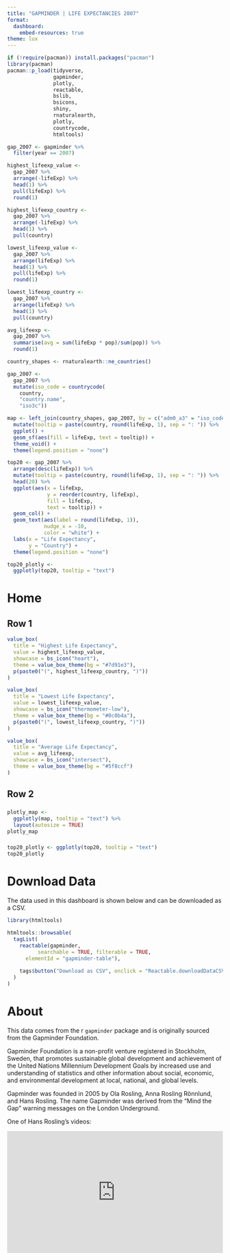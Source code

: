 ```yaml
---
title: "GAPMINDER | LIFE EXPECTANCIES 2007"
format: 
  dashboard:
    embed-resources: true
theme: lux
---
```


```r
if (!require(pacman)) install.packages("pacman")
library(pacman)
pacman::p_load(tidyverse,
               gapminder,
               plotly,
               reactable,
               bslib,
               bsicons,
               shiny,
               rnaturalearth,
               plotly,
               countrycode,
               htmltools)
```

```r
gap_2007 <- gapminder %>% 
  filter(year == 2007)

highest_lifeexp_value <- 
  gap_2007 %>% 
  arrange(-lifeExp) %>% 
  head(1) %>% 
  pull(lifeExp) %>% 
  round(1)

highest_lifeexp_country <- 
  gap_2007 %>% 
  arrange(-lifeExp) %>% 
  head(1) %>% 
  pull(country)

lowest_lifeexp_value <- 
  gap_2007 %>% 
  arrange(lifeExp) %>% 
  head(1) %>% 
  pull(lifeExp) %>% 
  round(1)

lowest_lifeexp_country <- 
  gap_2007 %>% 
  arrange(lifeExp) %>% 
  head(1) %>% 
  pull(country)

avg_lifeexp <- 
  gap_2007 %>% 
  summarise(avg = sum(lifeExp * pop)/sum(pop)) %>% 
  round(1)
```

```r
country_shapes <- rnaturalearth::ne_countries()

gap_2007 <- 
  gap_2007 %>% 
  mutate(iso_code = countrycode(
    country, 
    "country.name", 
    "iso3c"))

map <- left_join(country_shapes, gap_2007, by = c("adm0_a3" = "iso_code")) %>% 
  mutate(tooltip = paste(country, round(lifeExp, 1), sep = ": ")) %>% 
  ggplot() +
  geom_sf(aes(fill = lifeExp, text = tooltip)) +
  theme_void() +
  theme(legend.position = "none")
```

```r
top20 <- gap_2007 %>% 
  arrange(desc(lifeExp)) %>% 
  mutate(tooltip = paste(country, round(lifeExp, 1), sep = ": ")) %>% 
  head(20) %>% 
  ggplot(aes(x = lifeExp, 
             y = reorder(country, lifeExp), 
             fill = lifeExp,
             text = tooltip)) +
  geom_col() +
  geom_text(aes(label = round(lifeExp, 1)),
            nudge_x = -10,
            color = "white") +
  labs(x = "Life Expectancy",
       y = "Country") +
  theme(legend.position = "none")

top20_plotly <- 
  ggplotly(top20, tooltip = "text") 
```

# Home

## Row 1 {height=30%}

```r
value_box(
  title = "Highest Life Expectancy",
  value = highest_lifeexp_value,
  showcase = bs_icon("heart"),
  theme = value_box_theme(bg = "#7d91e3"),
  p(paste0("(", highest_lifeexp_country, ")"))
)
```

```r
value_box(
  title = "Lowest Life Expectancy",
  value = lowest_lifeexp_value,
  showcase = bs_icon("thermometer-low"),
  theme = value_box_theme(bg = "#0c0b4a"),
  p(paste0("(", lowest_lifeexp_country, ")"))
)
```

```r
value_box(
  title = "Average Life Expectancy",
  value = avg_lifeexp,
  showcase = bs_icon("intersect"),
  theme = value_box_theme(bg = "#5f8ccf")
)
```

## Row 2 {height=70%}

### {width=70%}

```r
plotly_map <- 
  ggplotly(map, tooltip = "text") %>% 
  layout(autosize = TRUE)
plotly_map
```

### {width=30%}

```r
top20_plotly <- ggplotly(top20, tooltip = "text")
top20_plotly
```


# Download Data

The data used in this dashboard is shown below and can be downloaded as a CSV.

```r

library(htmltools)

htmltools::browsable(
  tagList(
    reactable(gapminder,
          searchable = TRUE, filterable = TRUE,
      elementId = "gapminder-table"),
    
    tags$button("Download as CSV", onclick = "Reactable.downloadDataCSV('gapminder-table')"),
  )
)

```


# About

This data comes from the r `gapminder` package and is originally sourced from the Gapminder Foundation.

Gapminder Foundation is a non-profit venture registered in Stockholm, Sweden, that promotes sustainable global development and achievement of the United Nations Millennium Development Goals by increased use and understanding of statistics and other information about social, economic, and environmental development at local, national, and global levels.

Gapminder was founded in 2005 by Ola Rosling, Anna Rosling Rönnlund, and Hans Rosling. The name Gapminder was derived from the "Mind the Gap" warning messages on the London Underground.

One of Hans Rosling's videos:

<div style="max-width:854px"><div style="position:relative;height:0;padding-bottom:56.25%"><iframe src="https://embed.ted.com/talks/lang/en/hans_rosling_the_best_stats_you_ve_ever_seen" width="854" height="480" style="position:absolute;left:0;top:0;width:100%;height:100%" frameborder="0" scrolling="no" allowfullscreen></iframe></div></div>

